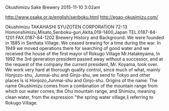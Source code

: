 Okushimizu Sake Brewery
2015-11-10 3:02am

http://www.osake.or.jp/english/senboku.html
http://egao-okusimizu.com/

Okushimizu
TAKAHASHI SYUZOTEN CORPORATION
72-13 Homonshimizu,Misato,Senboku-gun,Akita,019-1400,Japan
TEL.0187-84-1201
FAX.0187-84-1202
Brewery History and Background:
We were founded in 1885 in Senhata Village. We ceased brewing for a time during the war. In 1949 we moved operations there for searching of good water and we received the house of the first mayor of Rokugo Village Mr.Hatakeyama, In 1992 the 3rd generation president passed away without a successor, and at the request of the company the current president, Mr. Koyama, took over. We work very hard at thorough quality control, since much of what, mainly Honjozo-shu, Junmai-shu and Ginjo-shu, we send to Tokyo and other places is is Honjozo,Junmai-shu and Ginjo-shu.
Origins of the name:
The name Okushimizu comes from a combination of the mountain range from which our water comes, the Ohu mountain range, and Shimizu, meaning clean water, from the expression "the spring water village,ﾓ referring to Rokugo Village.
